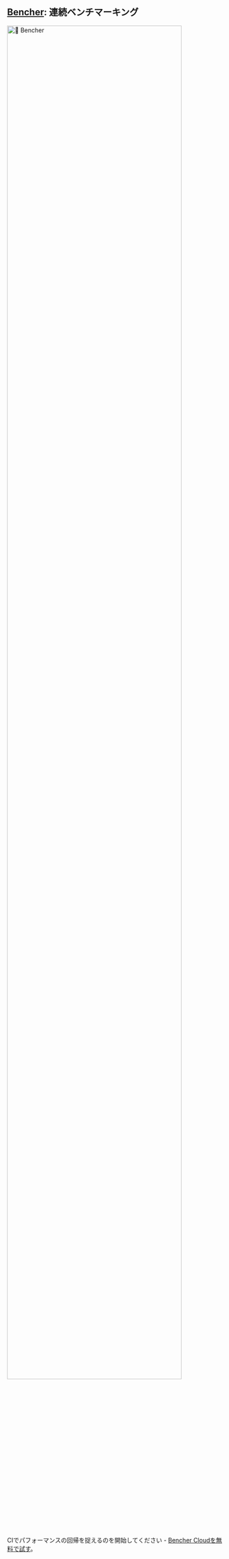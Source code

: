
## [Bencher](/pricing): 連続ベンチマーキング
<div class="content has-text-centered">
    <a href="/pricing">
        <img src={BENCHER_WORDMARK} width="90%" alt="🐰 Bencher" />
    </a>
</div>

<BencherIntro />

CIでパフォーマンスの回帰を捉えるのを開始してください - [Bencher Cloudを無料で試す](/pricing)。
